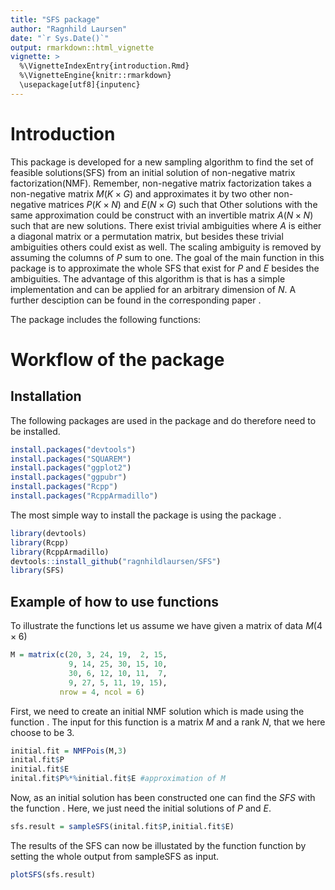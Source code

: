 ```yaml
---
title: "SFS package"
author: "Ragnhild Laursen"
date: "`r Sys.Date()`"
output: rmarkdown::html_vignette
vignette: >
  %\VignetteIndexEntry{introduction.Rmd}
  %\VignetteEngine{knitr::rmarkdown}
  \usepackage[utf8]{inputenc}
---
```

# Introduction
This package is developed for a new sampling algorithm to find the set of feasible solutions(SFS) from an initial solution of non-negative matrix factorization(NMF). Remember, non-negative matrix factorization takes a non-negative matrix $M(K \times G)$ and approximates it by two other non-negative matrices $P(K \times N)$ and $E(N \times G)$ such that
\begin{equation*}
M \approx PE.
\end{equation*}
Other solutions with the same approximation could be construct with an invertible matrix $A(N \times N)$ such that 
\begin{equation*}
    \tilde{P} = PA \geq 0 \quad \tilde{E} = A^{-1}E \geq 0,
\end{equation*}
are new solutions. There exist trivial ambiguities where $A$ is either a diagonal matrix or a permutation matrix, but besides these trivial ambiguities others could exist as well. The scaling ambiguity is removed by assuming the columns of $P$ sum to one. The goal of the main function \texttt{sampleSFS()} in this package is to approximate the whole SFS that exist for $P$ and $E$ besides the ambiguities. The advantage of this algorithm is that is has a simple implementation and can be applied for an arbitrary dimension of $N$. A further desciption can be found in the corresponding paper \textit{R. Laursen and A. Hobolth, A sampling algorithm to compute the set of feasible solutions for non-negative matrix factorization for an arbitrary rank.}.

The package includes the following functions:
\begin{itemize}
\item \texttt{sampleSFS} is the main function that can find the SFS from an inital NMF
\item \texttt{NMFPois} can find an initial NMF solution from a data matrix
\item \texttt{gkl.dev} is an internal function for \texttt{NMFPois}, that calculates the generalized Kullback-Leibler
\item \texttt{plotSFS} will plot the SFS  
\item \texttt{samplesToSVD} will transform SFS solutions from \texttt{sampleSFS} relative to SVD solution
\end{itemize}

# Workflow of the package

## Installation 

The following packages are used in the package \textbf{SFS} and do therefore need to be installed.
```r
install.packages("devtools")
install.packages("SQUAREM")
install.packages("ggplot2")
install.packages("ggpubr")
install.packages("Rcpp")
install.packages("RcppArmadillo")
```

The most simple way to install the package is using the package \textbf{devtools}.

```r
library(devtools)
library(Rcpp)
library(RcppArmadillo)
devtools::install_github("ragnhildlaursen/SFS")
library(SFS)
```

## Example of how to use functions
To illustrate the functions let us assume we have given a matrix of data $M (4 \times 6)$
```r
M = matrix(c(20, 3, 24, 19,  2, 15, 
             9, 14, 25, 30, 15, 10,
             30, 6, 12, 10, 11,  7,
             9, 27, 5, 11, 19, 15),
           nrow = 4, ncol = 6)
```

First, we need to create an initial NMF solution which is made using the function \texttt{NMFPois}. The input for this function is a matrix $M$ and a rank $N$, that we here choose to be $3$.

```r
initial.fit = NMFPois(M,3)
inital.fit$P
initial.fit$E
inital.fit$P%*%initial.fit$E #approximation of M
```

Now, as an initial solution has been constructed one can find the $SFS$ with the function \texttt{sampleSFS}. Here, we just need the initial solutions of $P$ and $E$. 

```r
sfs.result = sampleSFS(inital.fit$P,initial.fit$E) 

```

The results of the SFS can now be illustated by the function \texttt{plotSFS} function by setting the whole output from sampleSFS as input.

```r
plotSFS(sfs.result)
```











